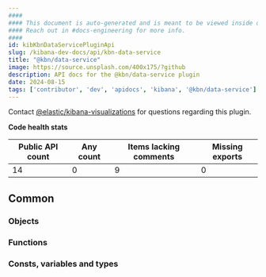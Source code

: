 ```yaml
---
####
#### This document is auto-generated and is meant to be viewed inside our experimental, new docs system.
#### Reach out in #docs-engineering for more info.
####
id: kibKbnDataServicePluginApi
slug: /kibana-dev-docs/api/kbn-data-service
title: "@kbn/data-service"
image: https://source.unsplash.com/400x175/?github
description: API docs for the @kbn/data-service plugin
date: 2024-08-15
tags: ['contributor', 'dev', 'apidocs', 'kibana', '@kbn/data-service']
---
```




Contact [@elastic/kibana-visualizations](https://github.com/orgs/elastic/teams/kibana-visualizations) for questions regarding this plugin.

**Code health stats**

| Public API count  | Any count | Items lacking comments | Missing exports |
|-------------------|-----------|------------------------|-----------------|
| 14 | 0 | 9 | 0 |

## Common

### Objects
<DocDefinitionList data={kbnDataServiceObj.common.objects}/>

### Functions
<DocDefinitionList data={kbnDataServiceObj.common.functions}/>

### Consts, variables and types
<DocDefinitionList data={kbnDataServiceObj.common.misc}/>


